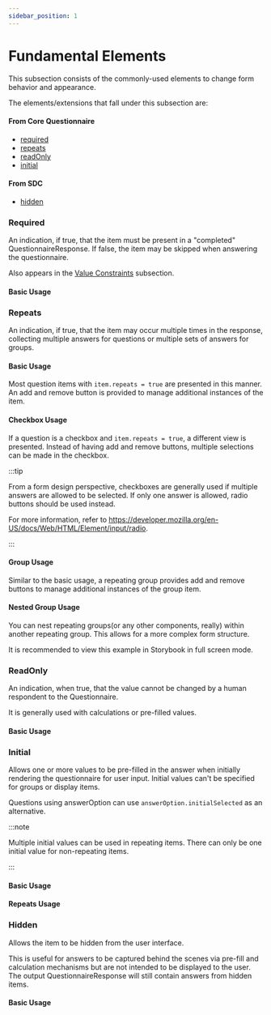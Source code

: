 ```yaml
---
sidebar_position: 1
---
```



# Fundamental Elements

This subsection consists of the commonly-used elements to change form behavior and appearance.

The elements/extensions that fall under this subsection are:

#### From Core Questionnaire

- [required](https://www.hl7.org/fhir/r4/questionnaire-definitions.html#Questionnaire.item.required)
- [repeats](https://www.hl7.org/fhir/r4/questionnaire-definitions.html#Questionnaire.item.repeats)
- [readOnly](https://www.hl7.org/fhir/r4/questionnaire-definitions.html#Questionnaire.item.readOnly)
- [initial](https://www.hl7.org/fhir/r4/questionnaire-definitions.html#Questionnaire.item.initial)

#### From SDC

- [hidden](http://hl7.org/fhir/uv/sdc/rendering.html#hidden)

### Required

An indication, if true, that the item must be present in a "completed" QuestionnaireResponse. If false, the item may be skipped when answering the questionnaire.

Also appears in the [Value Constraints](/docs/sdc/advanced/constraint) subsection.

#### Basic Usage

<IframeContainer storyId="component-sdc-8-1-4-advanced-other--required" initialHeight={120} />

### Repeats

An indication, if true, that the item may occur multiple times in the response, collecting multiple answers for questions or multiple sets of answers for groups.

#### Basic Usage

Most question items with `item.repeats = true` are presented in this manner. An add and remove button is provided to manage additional instances of the item.

<IframeContainer
  storyId="component-sdc-8-1-4-advanced-other--repeats-autocomplete"
  initialHeight={280}
/>

#### Checkbox Usage

If a question is a checkbox and `item.repeats = true`, a different view is presented. Instead of having add and remove buttons, multiple selections can be made in the checkbox.

<IframeContainer
  storyId="component-sdc-8-1-4-advanced-other--repeats-checkbox"
  initialHeight={216}
/>

:::tip

From a form design perspective, checkboxes are generally used if multiple answers are allowed to be selected. If only one answer is allowed, radio buttons should be used instead.

For more information, refer to https://developer.mozilla.org/en-US/docs/Web/HTML/Element/input/radio.

:::

#### Group Usage

Similar to the basic usage, a repeating group provides add and remove buttons to manage additional instances of the group item.

<IframeContainer storyId="component-sdc-8-1-4-advanced-other--repeats-group" initialHeight={508} />

#### Nested Group Usage

You can nest repeating groups(or any other components, really) within another repeating group. This allows for a more complex form structure.

It is recommended to view this example in Storybook in full screen mode.

<IframeContainer
  storyId="component-sdc-8-1-4-advanced-other--repeats-group-nested"
  initialHeight={1140}
/>

### ReadOnly

An indication, when true, that the value cannot be changed by a human respondent to the Questionnaire.

It is generally used with calculations or pre-filled values.

#### Basic Usage

<IframeContainer storyId="component-sdc-8-1-4-advanced-other--read-only" initialHeight={120} />

### Initial

Allows one or more values to be pre-filled in the answer when initially rendering the questionnaire for user input. Initial values can't be specified for groups or display items.

Questions using answerOption can use `answerOption.initialSelected` as an alternative.

:::note

Multiple initial values can be used in repeating items. There can only be one initial value for non-repeating items.

:::

#### Basic Usage

<IframeContainer
  storyId="component-sdc-9-1-4-form-behavior-other-control--initial-single"
  initialHeight={120}
/>

#### Repeats Usage

<IframeContainer
  storyId="component-sdc-9-1-4-form-behavior-other-control--initial-repeats"
  initialHeight={384}
/>

### Hidden

Allows the item to be hidden from the user interface.

This is useful for answers to be captured behind the scenes via pre-fill and calculation mechanisms but are not intended to be displayed to the user. The output QuestionnaireResponse will still contain answers from hidden items.

#### Basic Usage

<IframeContainer
  storyId="component-sdc-8-1-1-advanced-text-appearance--hidden"
  initialHeight={120}
/>
